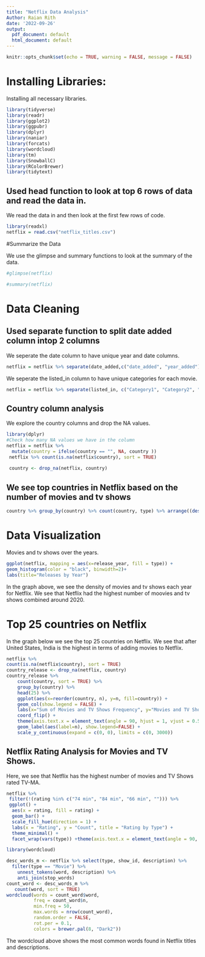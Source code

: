 ```yaml
---
title: "Netflix Data Analysis"
Author: Raian Rith
date: '2022-09-26'
output:
  pdf_document: default
  html_document: default
---
```


```r
knitr::opts_chunk$set(echo = TRUE, warning = FALSE, message = FALSE)
```



# Installing Libraries:

Installing all necessary libraries.

```r
library(tidyverse)
library(readr)
library(ggplot2)
library(ggpubr)
library(dplyr)
library(naniar)
library(forcats)
library(wordcloud)
library(tm)
library(SnowballC)
library(RColorBrewer)
library(tidytext)
```

## Used head function to look at top 6 rows of data and read the data in.

We read the data in and then look at the first few rows of code. 

```r
library(readxl)
netflix = read.csv("netflix_titles.csv")
```

#Summarize the Data

We use the glimpse and summary functions to look at the summary of the data. 

```r
#glimpse(netflix)
```

```r
#summary(netflix)
```


# Data Cleaning

## Used separate function  to split date added column intop 2 columns

We seperate the date column to have unique year and date columns. 

```r
netflix = netflix %>% separate(date_added,c("date_added", "year_added"), sep = ",")
```

We seperate the listed_in column to have unique categories for each movie. 

```r
netflix = netflix %>% separate(listed_in, c("Category1", "Category2", "Category3"), sep = ",")
```


## Country column analysis 

We explore the country columns and drop the NA values. 

```r
library(dplyr)
#Check how many NA values we have in the column
netflix = netflix %>% 
  mutate(country = ifelse(country == "", NA, country ))
 netflix %>% count(is.na(netflix$country), sort = TRUE)
 
 country <- drop_na(netflix, country) 
```

## We see top countries in Netflix based on the number of movies and tv shows

```r
country %>% group_by(country) %>% count(country, type) %>% arrange((desc(n))) %>% head(25)
```

# Data Visualization

Movies and tv shows over the years.

```r
ggplot(netflix, mapping = aes(x=release_year, fill = type)) +
geom_histogram(color = "black", binwidth=2)+
labs(title="Releases by Year")
```

In the graph above, we see the density of movies and tv shows each year for Netflix. We see that Netflix had the highest number of moovies and tv shows combined around 2020. 

# Top 25 countries on Netflix 

In the graph below we see the top 25 countries on Netflix. We see that after United States, India is the highest in terms of adding movies to Netflix. 

```r
netflix %>%
count(is.na(netflix$country), sort = TRUE)
country_release <- drop_na(netflix, country)
country_release %>%
    count(country, sort = TRUE) %>%
    group_by(country) %>%
    head(25) %>%
    ggplot(aes(x=reorder(country, n), y=n, fill=country)) +
    geom_col(show.legend = FALSE) +
    labs(x="Sum of Movies and TV Shows Frequency", y="Movies and TV Shows Rleased", title="Top 25 Countries on Netflix") +
    coord_flip() +
    theme(axis.text.x = element_text(angle = 90, hjust = 1, vjust = 0.5)) +
    geom_label(aes(label=n), show.legend=FALSE) +
    scale_y_continuous(expand = c(0, 0), limits = c(0, 3000))
```
## Netflix Rating Analysis for Movies and TV Shows. 

Here, we see that Netflix has the highest number of movies and TV Shows rated TV-MA.


```r
netflix %>%
 filter(!(rating %in% c("74 min", "84 min", "66 min", ""))) %>%
 ggplot() +
  aes(x = rating, fill = rating) +
  geom_bar() +
  scale_fill_hue(direction = 1) +
  labs(x = "Rating", y = "Count", title = "Rating by Type") +
  theme_minimal() +
  facet_wrap(vars(type)) +theme(axis.text.x = element_text(angle = 90, vjust = 0.5, hjust=1))
```


```r
library(wordcloud)

desc_words_m <- netflix %>% select(type, show_id, description) %>%
  filter(type == "Movie") %>% 
    unnest_tokens(word, description) %>%
    anti_join(stop_words)
count_word <- desc_words_m %>%
   count(word, sort = TRUE)
wordcloud(words = count_word$word,  
          freq = count_word$n, 
          min.freq = 50,  
          max.words = nrow(count_word), 
          random.order = FALSE,  
          rot.per = 0.1,  
          colors = brewer.pal(8, "Dark2"))
```

The wordcloud above shows the most common words found in Netflix titles and descriptions. 